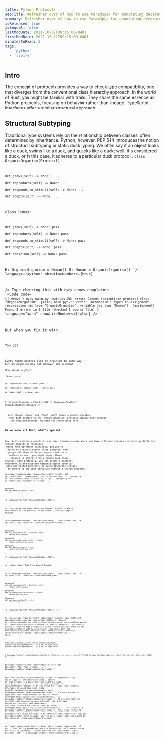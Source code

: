 ```yaml
---
title: Python Protocols 
seoTitle: Refresher over of how to use ParamSpec for annotating decorators.
summary: Refresher over of how to use ParamSpec for annotating decorators.
isReleased: true
isSequel: false
lastModDate: 2021-10-02T09:15:00-0401
firstModDate: 2021-10-02T09:15:00-0401
minutesToRead: 3
tags:
  - 'python'
  - 'typing'
---
```


<H2>Intro</H2>
<C>
    The concept of protocols provides a  way to check type compatibility,
     one that diverges from the conventional class hierarchy approach. 
In the world of Rust, you might be familiar with traits. They share the same essence as Python protocols, focusing on behavior rather than lineage.
 TypeScript interfaces offer a similar structural approach.
</C>
<H2>Structural Subtyping</H2>
<C>
Traditional type systems rely on the relationship between classes, 
often determined by inheritance. Python, however, <L href="https://peps.python.org/pep-0544/">PEP 544</L>
 introduces
 the notion of structural subtyping or static duck typing.
  We often say if an object looks like a duck, swims like a duck, 
  and quacks like a duck; well, it's considered a duck,
 or in this case, it adheres to a particular duck protocol .
</C>
<Code
  code=
{`from typing import Protocol

class OrganicOrganism(Protocol):

    def grows(self) -> None: ...

    def reproduces(self) -> None: ...

    def responds_to_stimuli(self) -> None: ...

    def adapts(self) -> None: ...


class Human:

    def grows(self) -> None: pass

    def reproduces(self) -> None: pass

    def responds_to_stimuli(self) -> None: pass

    def adapts(self) -> None: pass

    def conscious(self) -> None: pass


H: OrganicOrganism = Human()
O: Human = OrganicOrganism() 
`}
language="python"
showLineNumbers={true}

/>
<C>Type checking this with ``MyPy`` shows complaints  </C>
<Code
  code=
{`(.venv) ➜ mypy main.py 
main.py:26: error: Cannot instantiate protocol class "OrganicOrganism"  [misc]
main.py:26: error: Incompatible types in assignment (expression has type "OrganicOrganism", variable has type "Human")  [assignment]
Found 2 errors in 1 file (checked 1 source file)
`}
language="bash"
showLineNumbers={false}
/>

<C>
But when you fix it with 
</C>
<Code
  code=
{`H: OrganicOrganism = Human()
# O: Human = OrganicOrganism() 
# no every organism is conscious
`}
language="python"
showLineNumbers={false}
/>
<C>
You get 
</C>
<Code
  code=
{`(.venv) ➜ mypy main.py 
Success: no issues found in 1 source file
`}
language="bash"
showLineNumbers={false}
/>

<C>
Every human behaves like an organism in some way, 
but an organism may not behave like a human
<S3/>
How about a plant 
</C>
<Code
  code=
{`class Plant:
    def grows(self) -> None: pass

    def reproduces(self) -> None: pass

    def responds_to_stimuli(self) -> None: pass

    def adapts(self) -> None: pass

P: OrganicOrganism = Plant() #Ok
`}
language="python"
showLineNumbers={false}
/>

<C>
  Even though `Human` and `Plant` don't share a common ancestor,
   they both conform to the `OrganicOrganism` protocol because they exhibit
    the required methods. No need for inheritance here 
</C>
<H3>Ok we know all that, what's special</H3>
<C>
Now, let's explore a practical use case. Imagine a case where you have different classes representing different Request objects or responses
 maybe from different libraries, and you're 
 trying to create a common class (adapter) that
  groups all these different objects and their
   methods in one , you might expect these
    classes to inherit from a common base class. 
However, with protocols, you can define a protocol 
representing the expected Response object behavior
 with abstracted behavior, allowing disparate classes
  to adhere to the same structure without a shared ancestry.
</C>
<Code
  code=
{`import typing
from typing import Optional, Dict, Protocol, runtime_checkable


@runtime_checkable
class RequestProtocol(Protocol):
    def get_cookie(self, cookie_name: str) -> Optional[str]:
        ...
    @property
    def all_cookies(self) -> Dict[str, str]:
        ...
    @property
    def is_connection_secure(self) -> bool:
        ...

    @property
    def get_base_url(self) -> str:
        ...
`}
language="python"
showLineNumbers={false}

/>
<C>
You can extend these different Request objects to where they adhere to the protocol 
</C>
<Code
  code=
{`from libx import Request

class RequestX(Request):
    def get_cookie(self, cookie_name: str) -> Optional[str]:
        return self.cookies.get(cookie_name)

    @property
    def all_cookies(self) -> Dict[str, str]:
        return self.cookies

    @property
    def is_connection_secure(self) -> bool:
        return self.url.is_secure

    @property
    def get_base_url(self) -> str:
        return str(self.base_url)
`}
language="python"
showLineNumbers={false}

/>
<S3/>
<Code
  code={`from liby import Request

class RequestY(Request):
    def get_cookie(self, cookie_name: str) -> Optional[str]:
        return self.cookie(cookie_name)

    @property
    def all_cookies(self) -> Dict[str, str]:
        return self.cookies

    @property
    def is_connection_secure(self) -> bool:
        return self.is_https

    @property
    def get_base_url(self) -> str:
        return self.base_url
`}
  language="python"
  showLineNumbers={false}
/>

<C>As you can see these different libraries/frameworks
 have different implementation over how they access 
 different request attributes/methods, but with a protocol 
 you can define a unified way hat all these different objects 
 adhere to, now for example if you want to create a function 
 that processes a given request you can annotate the request 
 parameter with ``RequestProtocol``, this means that his function
  will process any class that adheres to this protocol</C>
<Code
  code={`def process_request(req: RequestProtocol) -> None:

    # do some anything with the shared methods/attributes
    process_request(req=RequestX(...)) # OK, no type issues 
    process_request(req=RequestX(...)) # OK, no type issues
`}
  language="python"
  showLineNumbers={false}
/>
<C>Another use case is using `Protocol` to type function signatures
check this out</C>
<Code
  code={`class Foo:
    ...

@runtime_checkable
class Bar(Protocol):
    async def __call__(self, foo: Foo) -> None:
        ...
`}
  language="python"
  showLineNumbers={false}
/>

<C>Any function that is asynchronous, accepts an argument called `foo` of 
type  `Foo` and returns nothing , adheres to this protocol, a given function might be</C>
<Code
  code={`async def bar(foo: Foo): pass
`}
  language="python"
  showLineNumbers={false}
/>
<C>If you would have typed this function otherwise it would have been</C>
<Code
  code={`f: Callable[[Foo],Awaitable[None]] = bar
`}
  language="python"
  showLineNumbers={false}
/>
<C>It's much easier to type functions using `Protocol`
instead of </C>
<Code
  code={`def f(bar: Callable[[Foo],Awaitable[None]]) -> Any: ...
`}
  language="python"
  showLineNumbers={false}
/>
<C>
If you annotate the protocol with `@runtime_checkable` protocol, you're allowed access to `isinstance()` and `issubclass()` functions to check the type at runtime
</C>
<Code
  code={`def f(bar: Bar) -> Any:
	if not isinstance(bar,Bar): ... # do something 
`}
  language="python"
  showLineNumbers={false}
/>
<C>
And if you're trying to check the signature you can create a function that checks
 the signature of a given function if it adheres to the protocol or not, and provide helpful error messages why the given object does not adhere to the protocol
</C>
<Code
  code={`import inspect 

def check_signature(f: Bar) -> None:
    sig = inspect.signature(f)
    if not (
        "foo" in sig.parameters
        and sig.parameters["foo"].annotation == Foo
    ):
        raise TypeError(
            f"Given function does not adhere to Bar protocol: {f}"
        )
`}
  language="python"
  showLineNumbers={false}
/>
